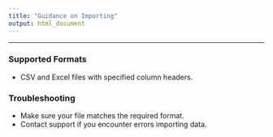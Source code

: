 ```yaml
---
title: "Guidance on Importing"
output: html_document
---
```

---
<h3 id="import_formats">Supported Formats</h3>
- CSV and Excel files with specified column headers.

<h3 id="import_troubleshooting">Troubleshooting</h3>
- Make sure your file matches the required format.
- Contact support if you encounter errors importing data.